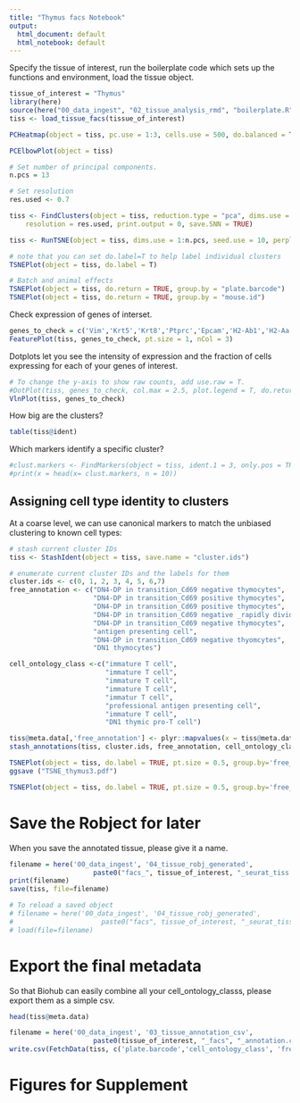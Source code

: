 ```yaml
---
title: "Thymus facs Notebook"
output:
  html_document: default
  html_notebook: default
---
```


Specify the tissue of interest, run the boilerplate code which sets up the functions and environment, load the tissue object.

```r
tissue_of_interest = "Thymus"
library(here)
source(here("00_data_ingest", "02_tissue_analysis_rmd", "boilerplate.R"))
tiss <- load_tissue_facs(tissue_of_interest)
```

```r
PCHeatmap(object = tiss, pc.use = 1:3, cells.use = 500, do.balanced = TRUE, label.columns = FALSE, num.genes = 8)
```

```r
PCElbowPlot(object = tiss)
```

```r
# Set number of principal components. 
n.pcs = 13
```

```r
# Set resolution 
res.used <- 0.7

tiss <- FindClusters(object = tiss, reduction.type = "pca", dims.use = 1:n.pcs, 
    resolution = res.used, print.output = 0, save.SNN = TRUE)
```

```r
tiss <- RunTSNE(object = tiss, dims.use = 1:n.pcs, seed.use = 10, perplexity=30)
```

```r
# note that you can set do.label=T to help label individual clusters
TSNEPlot(object = tiss, do.label = T)
```

```r
# Batch and animal effects
TSNEPlot(object = tiss, do.return = TRUE, group.by = "plate.barcode")
TSNEPlot(object = tiss, do.return = TRUE, group.by = "mouse.id")
```

Check expression of genes of interset.

```r
genes_to_check = c('Vim','Krt5','Krt8','Ptprc','Epcam','H2-Ab1','H2-Aa','Cd3e','Cd3d','Cd3g','Cd4','Cd8a','Cd8b1','Ets1','Cd44','Il2ra', 'Top2a','Cd69','Rag1','Rag2','Dntt')
FeaturePlot(tiss, genes_to_check, pt.size = 1, nCol = 3)
```

Dotplots let you see the intensity of expression and the fraction of cells expressing for each of your genes of interest.

```r
# To change the y-axis to show raw counts, add use.raw = T.
#DotPlot(tiss, genes_to_check, col.max = 2.5, plot.legend = T, do.return = T) + coord_flip()
VlnPlot(tiss, genes_to_check)
```

How big are the clusters?
```r
table(tiss@ident)
```

Which markers identify a specific cluster?
```r
#clust.markers <- FindMarkers(object = tiss, ident.1 = 3, only.pos = TRUE, min.pct = 0.25, thresh.use = 0.25)
#print(x = head(x= clust.markers, n = 10))
```

## Assigning cell type identity to clusters

At a coarse level, we can use canonical markers to match the unbiased clustering to known cell types:

```r
# stash current cluster IDs
tiss <- StashIdent(object = tiss, save.name = "cluster.ids")

# enumerate current cluster IDs and the labels for them
cluster.ids <- c(0, 1, 2, 3, 4, 5, 6,7)
free_annotation <- c("DN4-DP in transition_Cd69 negative thymocytes", 
                     "DN4-DP in transition_Cd69 positive thymocytes",
                     "DN4-DP in transition_Cd69 positive thymocytes",
                     "DN4-DP in transition_Cd69 negative _rapidly dividing thymocytes",
                     "DN4-DP in transition_Cd69 negative thymocytes",
                     "antigen presenting cell",
                     "DN4-DP in transition_Cd69 negative thyomcytes",
                     "DN1 thymocytes")

cell_ontology_class <-c("immature T cell",
                        "immature T cell",
                        "immature T cell",
                        "immature T cell",
                        "immatur T cell",
                        "professional antigen presenting cell",
                        "immature T cell",
                        "DN1 thymic pro-T cell")

tiss@meta.data[,'free_annotation'] <- plyr::mapvalues(x = tiss@meta.data$cluster.ids, from = cluster.ids, to = free_annotation)
stash_annotations(tiss, cluster.ids, free_annotation, cell_ontology_class)
```

```r
TSNEPlot(object = tiss, do.label = TRUE, pt.size = 0.5, group.by='free_annotation')
ggsave ("TSNE_thymus3.pdf")
```






```r
TSNEPlot(object = tiss, do.label = TRUE, pt.size = 0.5, group.by='free_annotation')
```

# Save the Robject for later
When you save the annotated tissue, please give it a name.

```r
filename = here('00_data_ingest', '04_tissue_robj_generated', 
                     paste0("facs_", tissue_of_interest, "_seurat_tiss.Robj"))
print(filename)
save(tiss, file=filename)
```

```r
# To reload a saved object
# filename = here('00_data_ingest', '04_tissue_robj_generated', 
#                      paste0("facs", tissue_of_interest, "_seurat_tiss.Robj"))
# load(file=filename)
```

# Export the final metadata

So that Biohub can easily combine all your cell_ontology_classs, please export them as a simple csv.

```r
head(tiss@meta.data)
```

```r
filename = here('00_data_ingest', '03_tissue_annotation_csv', 
                     paste0(tissue_of_interest, "_facs", "_annotation.csv"))
write.csv(FetchData(tiss, c('plate.barcode','cell_ontology_class', 'free_annotation', 'tSNE_1', 'tSNE_2')), file=filename)
```

# Figures for Supplement

